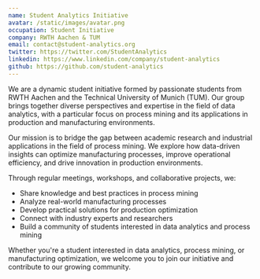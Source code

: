 ```yaml
---
name: Student Analytics Initiative
avatar: /static/images/avatar.png
occupation: Student Initiative
company: RWTH Aachen & TUM
email: contact@student-analytics.org
twitter: https://twitter.com/StudentAnalytics
linkedin: https://www.linkedin.com/company/student-analytics
github: https://github.com/student-analytics
---
```


We are a dynamic student initiative formed by passionate students from RWTH Aachen and the Technical University of Munich (TUM). Our group brings together diverse perspectives and expertise in the field of data analytics, with a particular focus on process mining and its applications in production and manufacturing environments.

Our mission is to bridge the gap between academic research and industrial applications in the field of process mining. We explore how data-driven insights can optimize manufacturing processes, improve operational efficiency, and drive innovation in production environments.

Through regular meetings, workshops, and collaborative projects, we:

- Share knowledge and best practices in process mining
- Analyze real-world manufacturing processes
- Develop practical solutions for production optimization
- Connect with industry experts and researchers
- Build a community of students interested in data analytics and process mining

Whether you're a student interested in data analytics, process mining, or manufacturing optimization, we welcome you to join our initiative and contribute to our growing community.
